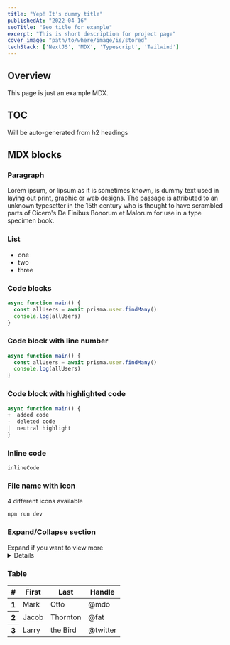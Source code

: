 ```yaml
---
title: "Yep! It's dummy title"
publishedAt: "2022-04-16"
seoTitle: "Seo title for example"
excerpt: "This is short description for project page"
cover_image: "path/to/where/image/is/stored"
techStack: ['NextJS', 'MDX', 'Typescript', 'Tailwind']
---
```


## Overview

This page is just an example MDX. 

## TOC

Will be auto-generated from h2 headings


## MDX blocks

### Paragraph

Lorem ipsum, or lipsum as it is sometimes known, is dummy text used in laying out print, graphic or web designs. The passage is attributed to an unknown typesetter in the 15th century who is thought to have scrambled parts of Cicero's De Finibus Bonorum et Malorum for use in a type specimen book.


### List
  - one 
  - two
  - three

### Code blocks

```js
async function main() {
  const allUsers = await prisma.user.findMany()
  console.log(allUsers)
}
```





### Code block with line number

```js line-number
async function main() {
  const allUsers = await prisma.user.findMany()
  console.log(allUsers)
}
```

### Code block with highlighted code

```js 
async function main() {
+  added code
-  deleted code
|  neutral highlight
}
```

### Inline code

`inlineCode`

### File name with icon

4 different icons available



<tab>

```
npm run dev
```
</tab>



### Expand/Collapse section

<summary>Expand if you want to view more</summary>
<details>

More :)

</details>

### Table 

  <table>
    <thead>
      <tr>
        <th scope="col">#</th>
        <th scope="col">First</th>
        <th scope="col">Last</th>
        <th scope="col">Handle</th>
      </tr>
    </thead>
    <tbody>
      <tr>
        <th scope="row">1</th>
        <td>Mark</td>
        <td>Otto</td>
        <td>@mdo</td>
      </tr>
      <tr>
        <th scope="row">2</th>
        <td>Jacob</td>
        <td>Thornton</td>
        <td>@fat</td>
      </tr>
      <tr>
        <th scope="row">3</th>
        <td>Larry</td>
        <td>the Bird</td>
        <td>@twitter</td>
      </tr>
    </tbody>
  </table>